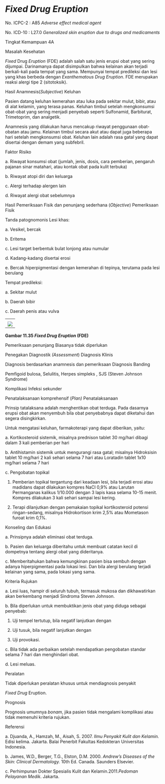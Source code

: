 # _Fixed Drug Eruption_

No. ICPC-2 : A85 _Adverse effect medical agent_

No. ICD-10 : L27.0 _Generalized skin eruption due to drugs and medicaments_

Tingkat Kemampuan 4A

 

Masalah Kesehatan

_Fixed_ Drug _Eruption_ (FDE) adalah salah satu jenis erupsi obat yang sering dijumpai. Darinamanya dapat disimpulkan bahwa kelainan akan terjadi berkali-kali pada tempat yang sama. Mempunyai tempat predileksi dan lesi yang khas berbeda dengan _Exanthematous Drug Eruption_. FDE merupakan reaksi alergi tipe 2 (sitotoksik).

Hasil Anamnesis(_Subjective_) Keluhan

Pasien datang keluhan kemerahan atau luka pada sekitar mulut, bibir, atau di alat kelamin, yang terasa panas. Keluhan timbul setelah mengkonsumsi obat-obat yang sering menjadi penyebab seperti Sulfonamid, Barbiturat, Trimetoprim, dan analgetik.

Anamnesis yang dilakukan harus mencakup riwayat penggunaan obat-obatan atau jamu. Kelainan timbul secara akut atau dapat juga beberapa hari setelah mengkonsumsi obat. Keluhan lain adalah rasa gatal yang dapat disertai dengan demam yang subfebril.

Faktor Risiko

a. Riwayat konsumsi obat (jumlah, jenis, dosis, cara pemberian, pengaruh pajanan sinar matahari, atau kontak obat pada kulit terbuka)

b. Riwayat atopi diri dan keluarga

c. Alergi terhadap alergen lain

d. Riwayat alergi obat sebelumnya

Hasil Pemeriksaan Fisik dan penunjang sederhana (_Objective_) Pemeriksaan Fisik

Tanda patognomonis Lesi khas:

a. Vesikel, bercak

b. Eritema

c. Lesi target berbentuk bulat lonjong atau numular

d. Kadang-kadang disertai erosi

e. Bercak hiperpigmentasi dengan kemerahan di tepinya, terutama pada lesi berulang

Tempat predileksi:

a. Sekitar mulut

 

b. Daerah bibir

c. Daerah penis atau vulva

| |
| --- |
| |
| ![](/1186/image183.jpg) |

 

**Gambar 11.35 _Fixed Drug Eruption_ (FDE)**

Pemeriksaan penunjang Biasanya tidak diperlukan

Penegakan Diagnostik _(Assessment_) Diagnosis Klinis

Diagnosis berdasarkan anamnesis dan pemeriksaan Diagnosis Banding

Pemfigoid bulosa, Selulitis, Herpes simpleks , SJS (Steven Johnson Syndrome)

Komplikasi Infeksi sekunder

Penatalaksanaan komprehensif (_Plan)_ Penatalaksanaan

Prinsip tatalaksana adalah menghentikan obat terduga. Pada dasarnya erupsi obat akan menyembuh bila obat penyebabnya dapat diketahui dan segera disingkirkan.

Untuk mengatasi keluhan, farmakoterapi yang dapat diberikan, yaitu:

a. Kortikosteroid sistemik, misalnya prednison tablet 30 mg/hari dibagi dalam 3 kali pemberian per hari

b. Antihistamin sistemik untuk mengurangi rasa gatal; misalnya Hidroksisin tablet 10 mg/hari 2 kali sehari selama 7 hari atau Loratadin tablet 1x10 mg/hari selama 7 hari

 

c. Pengobatan topikal

1) Pemberian topikal tergantung dari keadaan lesi, bila terjadi erosi atau madidans dapat dilakukan kompres NaCl 0,9% atau Larutan Permanganas kalikus 1/10.000 dengan 3 lapis kasa selama 10-15 menit. Kompres dilakukan 3 kali sehari sampai lesi kering.

2) Terapi dilanjutkan dengan pemakaian topikal kortikosteroid potensi ringan-sedang, misalnya Hidrokortison krim 2,5% atau Mometason furoat krim 0,1%.

Konseling dan Edukasi

a. Prinsipnya adalah eliminasi obat terduga.

b. Pasien dan keluarga diberitahu untuk membuat catatan kecil di dompetnya tentang alergi obat yang dideritanya.

c. Memberitahukan bahwa kemungkinan pasien bisa sembuh dengan adanya hiperpigmentasi pada lokasi lesi. Dan bila alergi berulang terjadi kelainan yang sama, pada lokasi yang sama.

Kriteria Rujukan

a. Lesi luas, hampir di seluruh tubuh, termasuk mukosa dan dikhawatirkan akan berkembang menjadi Sindroma Steven Johnson.

b. Bila diperlukan untuk membuktikan jenis obat yang diduga sebagai penyebab:

1) Uji tempel tertutup, bila negatif lanjutkan dengan

2) Uji tusuk, bila negatif lanjutkan dengan

3) Uji provokasi.

c. Bila tidak ada perbaikan setelah mendapatkan pengobatan standar selama 7 hari dan menghindari obat.

d. Lesi meluas.

Peralatan

Tidak diperlukan peralatan khusus untuk mendiagnosis penyakit

_Fixed Drug_ Eruption.

 

Prognosis

Prognosis umumnya _bonam_, jika pasien tidak mengalami komplikasi atau tidak memenuhi kriteria rujukan.

Referensi

a. Djuanda, A., Hamzah, M., Aisah, S. 2007. _Ilmu Penyakit Kulit dan Kelamin._ Edisi kelima. Jakarta. Balai Penerbit Fakultas Kedokteran Universitas Indonesia.

b. James, W.D., Berger, T.G., Elston, D.M. 2000. _Andrew’s Diseases of the Skin: Clinical Dermatology._ 10th Ed. Canada. Saunders Elsevier.

c. Perhimpunan Dokter Spesialis Kulit dan Kelamin.2011._Pedoman Pelayanan Medik_. Jakarta.
